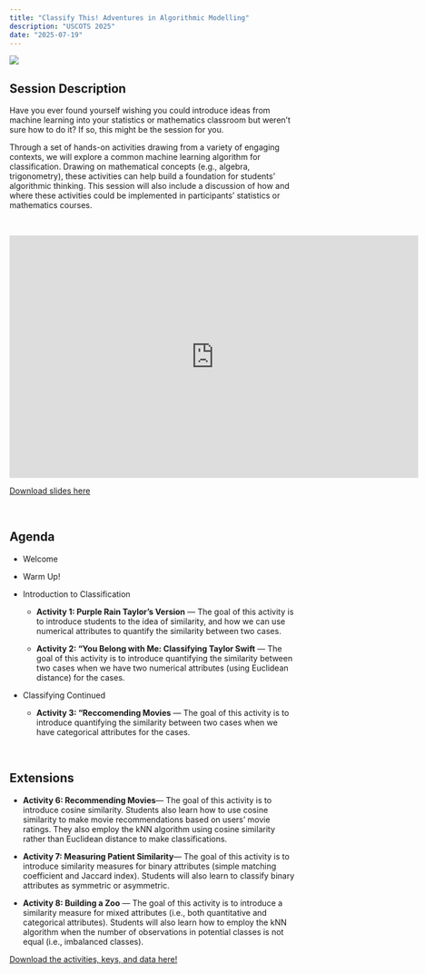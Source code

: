 ```yaml
---
title: "Classify This! Adventures in Algorithmic Modelling"
description: "USCOTS 2025"
date: "2025-07-19"
---
```

![](images/uscots-2025.png)
<br />

## Session Description

Have you ever found yourself wishing you could introduce ideas from machine learning into your statistics or mathematics classroom but weren’t sure how to do it? If so, this might be the session for you. 

Through a set of hands-on activities drawing from a variety of engaging contexts, we will explore a common machine learning algorithm for classification.  Drawing on mathematical concepts (e.g., algebra,  trigonometry), these activities can help build a foundation for students’ algorithmic thinking.  This session will also include a discussion of  how and where these activities could be implemented in participants’ statistics or mathematics courses.


<br />

```{=html}
<iframe src="https://docs.google.com/presentation/d/e/2PACX-1vRBvcOTcmWeBtuWSTbaf21Y1qIghKisCA0cBA9PqqWpCgsjaTxQLXoB20uSTEWFWKTU3RS_I5fHVWXV/pubembed?start=false&loop=false&delayms=3000" frameborder="0" width="720" height="426.753" allowfullscreen="true" mozallowfullscreen="true" webkitallowfullscreen="true"></iframe>
```
[Download slides here](files/uscots25/slides.pdf)
<br />

<br />

## Agenda

-   Welcome

-   Warm Up!

-   Introduction to Classification

    -   **Activity 1: Purple Rain Taylor's Version** --- The goal of this activity is to introduce students to the idea of similarity, and how we can use numerical attributes to quantify the similarity between two cases.

    -   **Activity 2: "You Belong with Me: Classifying Taylor Swift** --- The goal of this activity is to introduce quantifying the similarity between two cases when we have two numerical attributes (using Euclidean distance) for the cases.


-   Classifying Continued

    -   **Activity 3: "Reccomending Movies** --- The goal of this activity is to introduce quantifying the similarity between two cases when we have categorical attributes for the cases.


<br />

## Extensions

-   **Activity 6: Recommending Movies**--- The goal of this activity is to introduce cosine similarity. Students also learn how to use cosine similarity to make movie recommendations based on users' movie ratings. They also employ the kNN algorithm using cosine similarity rather than Euclidean distance to make classifications.

-   **Activity 7: Measuring Patient Similarity**--- The goal of this activity is to introduce similarity measures for binary attributes (simple matching coefficient and Jaccard index). Students will also learn to classify binary attributes as symmetric or asymmetric.

-   **Activity 8: Building a Zoo** --- The goal of this activity is to introduce a similarity measure for mixed attributes (i.e., both quantitative and categorical attributes). Students will also learn how to employ the kNN algorithm when the number of observations in potential classes is not equal (i.e., imbalanced classes).

[Download the activities, keys, and data here!](files/mctm24/mctm-resources.zip)